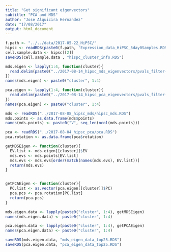 ```yaml
---
title: "Get significant eigenvectors"
subtitle: "PCA and MDS"
author: "Jose Alquicira Hernandez"
date: "17/08/2017"
output: html_document
---
```



```r
f.path <- "../../data/2017-05-22_HiPSC/"
hipsc <- readRDS(paste0(f.path, 'Expression_data_HiPSC_5day0Samples.RDS'))
cell.sample.data <- hipsc[[2]]
saveRDS(cell.sample.data , "hispc_cluster_info.RDS")
```



```r
mds.eigen <- lapply(1:4, function(cluster){
  read.delim(paste0("../2017-08-14_hipsc_mds_eigenvectors/pvals_filter-cluster_",cluster,".txt"))
})
names(mds.eigen) <- paste0("cluster", 1:4)
```

```r
pca.eigen <- lapply(1:4, function(cluster){
  read.delim(paste0("../2017-08-14_hipsc_pca_eigenvectors/pvals_filter-cluster_",cluster,".txt"))
})
names(pca.eigen) <- paste0("cluster", 1:4)
```

```r
mds <- readRDS("../2017-08-08_hipsc_mds/hipsc_mds.RDS")
mds.points <- as.data.frame(mds$points)
names(mds.points) <- paste0("V", seq_len(ncol(mds.points)))
```


```r
pca <- readRDS("../2017-08-04_hipsc_pca/pca.RDS")
pca.rotation <- as.data.frame(pca$rotation)
```

```r
getMDSEigen <- function(cluster){
  EV.list <- mds.eigen[[cluster]]$EV
  mds.evs <- mds.points[EV.list]
  mds.evs <- mds.evs[order(match(names(mds.evs), EV.list))]
  return(mds.evs)
}


getPCAEigen <- function(cluster){
  PC.list <- as.vector(pca.eigen[[cluster]]$PC)
  pca.pcs <- pca.rotation[PC.list]
  return(pca.pcs)
}
```

```r
mds.eigen.data <- lapply(paste0("cluster", 1:4), getMDSEigen)
names(mds.eigen.data) <- paste0("cluster", 1:4)
```

```r
pca.eigen.data <- lapply(paste0("cluster", 1:4), getPCAEigen)
names(pca.eigen.data) <- paste0("cluster", 1:4)
```

```r
saveRDS(mds.eigen.data, "mds_eigen_data_top25.RDS")
saveRDS(pca.eigen.data, "pca_eigen_data_top25.RDS")
```

